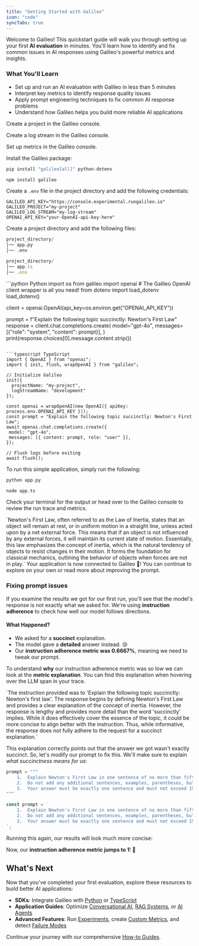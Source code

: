 ```yaml
---
title: "Getting Started with Galileo"
icon: "code"
syncTabs: true
---
```


Welcome to Galileo! This quickstart guide will walk you through setting up your first **AI evaluation** in minutes. You'll learn how to identify and fix common issues in AI responses using Galileo's powerful metrics and insights.

### **What You'll Learn**
* Set up and run an AI evaluation with Galileo in less than 5 minutes
* Interpret key metrics to identify response quality issues
* Apply prompt engineering techniques to fix common AI response problems
* Understand how Galileo helps you build more reliable AI applications




<Steps>
<Step title="Set Up a Project">

Create a project in the Galileo console.

<Screenshot
  alt="Project creation"
  placeholder="Add screenshot of project creation"
  caption="Project creation"  
/>

</Step>
<Step title="Create a Log Stream">

Create a log stream in the Galileo console.

<Screenshot
  alt="Log stream creation"
  placeholder="Add screenshot of log stream creation"
  caption="Log stream creation"
/>

</Step>

<Step title="Set up metrics">

Set up metrics in the Galileo console.

<Screenshot
  alt="Metric creation"
  placeholder="Add screenshot of metric creation"
  caption="Metric creation"
/>

<Screenshot
  alt="Select metric"
  placeholder="Add screenshot of Select metric"
  caption="Select metric"
  imageUrl="/screenshots/metrics-configuration.png"
/>



</Step>

<Step title="Install Dependencies">

Install the Galileo package:
<CodeGroup>
```bash Python
pip install "galileo[all]" python-dotenv
```

```bash TypeScript
npm install galileo
```
</CodeGroup>
</Step>

<Step title="Set Up Environment Variables">

Create a `.env` file in the project directory and add the following credentials:
```text
GALILEO_API_KEY="https://console.experimental.rungalileo.io"
GALILEO_PROJECT="my-project"
GALILEO_LOG_STREAM="my-log-stream"
OPENAI_API_KEY="your-OpenAI-api-key-here"
```
</Step>

<Step title="Create a Project Directory">

Create a project directory and add the following files:
<CodeGroup>
```python Python
project_directory/
│── app.py
│── .env
```

```typescript TypeScript
project_directory/
│── app.ts
│── .env
```
</CodeGroup>
</Step>

<Step title="Application Code">
<CodeGroup>
```python Python
import os
from galileo import openai # The Galileo OpenAI client wrapper is all you need!
from dotenv import load_dotenv
load_dotenv()

client = openai.OpenAI(api_key=os.environ.get("OPENAI_API_KEY"))

prompt = f"Explain the following topic succinctly: Newton's First Law"
response = client.chat.completions.create(
    model="gpt-4o",
    messages=[{"role": "system", "content": prompt}],
)
print(response.choices[0].message.content.strip())
```

```typescript TypeScript
import { OpenAI } from "openai";
import { init, flush, wrapOpenAI } from "galileo";

// Initialize Galileo
init({
  projectName: "my-project",
  logStreamName: "development"
});

const openai = wrapOpenAI(new OpenAI({ apiKey: process.env.OPENAI_API_KEY }));
const prompt = "Explain the following topic succinctly: Newton's First Law";
await openai.chat.completions.create({
 model: "gpt-4o",
 messages: [{ content: prompt, role: "user" }],
});

// Flush logs before exiting
await flush();
```
</CodeGroup>
</Step>

<Step title="Run the Application">

To run this simple application, simply run the following:
<CodeGroup>
```bash Python
python app.py
```

```bash TypeScript
node app.ts
```
</CodeGroup>
</Step>

<Step title="Analyze the results">

Check your terminal for the output or head over to the Galileo console to review the run trace and metrics.

<Screenshot
  alt="Run Trace"
  placeholder="Add screenshot of run trace"
  caption="Run Trace"
  imageUrl="/screenshots/chatbot-trace.png"
/>

<Card>
<ResponseField name="The Model's Response">
`Newton's First Law, often referred to as the Law of Inertia, states that an object will remain at rest, or in uniform motion in a straight line, unless acted upon by a net external force. This means that if an object is not influenced by any external forces, it will maintain its current state of motion. Essentially, this law emphasizes the concept of inertia, which is the natural tendency of objects to resist changes in their motion. It forms the foundation for classical mechanics, outlining the behavior of objects when forces are not in play.`
</ResponseField>
</Card>
</Step>


</Steps>
<Note>Your application is now connected to Galileo 🎉! You can continue to explore on your own or read more about improving the prompt.</Note>

### **Fixing prompt issues**

If you examine the results we got for our first run, you'll see that the model's response is not exactly what we asked for. We're using **<Tooltip tip="Measures whether a model followed or adhered to the system or prompt instructions when generating a response. Instruction Adherence is a good way to uncover hallucinations where the model is ignoring instructions.">instruction adherence</Tooltip>** to check how well our model follows directions.

#### **What Happened?**
* We asked for a **succinct** explanation.
* The model gave a **detailed** answer instead. 😢
* Our **instruction adherence metric was 0.6667%**, meaning we need to tweak our prompt. 

To understand **why** our instruction adherence metric was so low we can look at the **metric explanation**. You can find this explanation when hovering over the LLM span in your trace.


<Screenshot
  alt="Metric explanation"
  placeholder="Add screenshot of metric explanation"
  caption="Metric Explanation"
  imageUrl="/screenshots/chatbot-low-instruction-adherence-metric-explanation.png"
/>

<Card>
<ResponseField name="Metric Explanation">
`The instruction provided was to 'Explain the following topic succinctly: Newton's first law'.   
The response begins by defining Newton's First Law and provides a clear explanation of the concept of inertia. However, the response is lengthy and provides more detail than the word 'succinctly' implies. While it does effectively cover the essence of the topic, it could be more concise to align better with the instruction.  Thus, while informative, the response does not fully adhere to the request for a succinct explanation.`
</ResponseField>
</Card>

This explanation correctly points out that the answer we got wasn't exactly succinct. So, let's modify our prompt to fix this. We'll make sure to explain *what succinctness means for us*:
<CodeGroup>
```python Python
prompt = """
	1.	Explain Newton's First Law in one sentence of no more than fifteen (15) words.
	2.	Do not add any additional sentences, examples, parentheses, bullet points, or further clarifications.
	3.	Your answer must be exactly one sentence and must not exceed 15 words.
"""
```

```typescript TypeScript
const prompt = `
	1.	Explain Newton's First Law in one sentence of no more than fifteen (15) words.
	2.	Do not add any additional sentences, examples, parentheses, bullet points, or further clarifications.
	3.	Your answer must be exactly one sentence and must not exceed 15 words.
`;
```
</CodeGroup>

Running this again, our results will look much more concise:

Now, our **instruction adherence metric jumps to 1**! 🎉

<Screenshot
  alt="Trace improvement"
  placeholder="Add screenshot of Trace improvement"
  caption="Trace improvement"
  imageUrl="/screenshots/chatbot-trace-improvement.png"
/>

## **What's Next**

Now that you've completed your first evaluation, explore these resources to build better AI applications:


* **SDKs**: Integrate Galileo with [Python](/sdk-api/python/reference) or [TypeScript](/sdk-api/typescript/reference)
* **Application Guides**: Optimize [Conversational AI](/how-to-guides/conversational-ai/instruction-adherence), [RAG Systems](/how-to-guides/rag/preventing-out-of-context-information), or [AI Agents](/how-to-guides/agentic-ai/optimizing-multi-step-task-execution)
* **Advanced Features**: Run [Experiments](/cookbooks/features/experimentation/creating-experiments), create [Custom Metrics](/cookbooks/features/insights/custom-metric-creation), and detect [Failure Modes](/cookbooks/features/insights/failure-mode-detection)

Continue your journey with our comprehensive [How-to Guides](/how-to-guides/overview).
